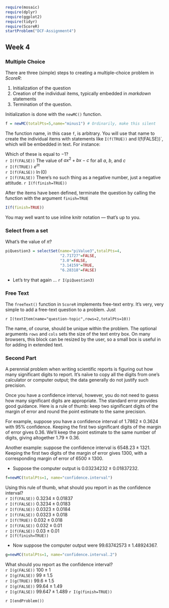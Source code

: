 
```r
require(mosaic)
require(dplyr)
require(ggplot2)
require(tidyr)
require(ScoreR)
startProblem("DCF-Assignment4")
```


## Week 4

### Multiple Choice

There are three (simple) steps to creating a multiple-choice problem in *ScoreR*:

1. Initialization of the question
2. Creation of the individual items, typically embedded in *markdown* statements
3. Termination of the question.

Initialization is done with the `newMC()` function.

```r
f = newMC(totalPts=5,name="minus1") # Ordinarily, make this silent
```

The function name, in this case `f`, is arbitrary.  You will use that name to create the individual items with statements like `I(f(TRUE))` and I(f(FALSE))`, which will be embedded in text.  For instance:

Which of these is equal to $-1$?  
`r I(f(FALSE))` The value of $a x^2 + b x - c$ for all $a$, $b$, and $c$  
`r I(f(TRUE))`  $e^{i\pi}$  
`r I(f(FALSE))` $\ln(0)$  
`r I(f(FALSE))` There's no such thing as a negative number, just a negative attitude.
`r I(f(finish=TRUE))`

After the items have been defined, terminate the question by calling the function with the argument `finish=TRUE`
```r
I(f(finish=TRUE))
```
You may well want to use inline knitr notation --- that's up to you.

### Select from a set

What's the value of $\pi$?
```r
piQuestion3 = selectSet(name="piValue3",totalPts=4,
                        "2.71727"=FALSE,
                        "3.0"=FALSE,
                        "3.14159"=TRUE,
                        "6.28318"=FALSE)
```

* Let's try that again ... `r I(piQuestion3)`


### Free Text

The `freeText()` function in `ScoreR` implements free-text entry.  It's very, very simple to add a free-text question to a problem.  Just

`r I(textItem(name="question-topic",rows=2,totalPts=10))`

The name, of course, should be unique within the problem.  The optional arguments `rows` and `cols` sets the size of the text entry box.  On many browsers, this block can be resized by the user, so a small box is useful in for adding in extended text.


### Second Part

A perennial problem when writing scientific reports is figuring out
how many significant digits to report.  It's naïve to 
copy all the digits from one's calculator or computer
output; the data generally do not justify such
precision. 

Once you have a confidence interval, however, you do not need to guess
how many significant digits are appropriate.  The standard error
provides good guidance.  Here is a rule of thumb: keep two significant
digits of the margin of error and round the point estimate to the same
precision.  

For example, suppose you have a confidence interval of $1.7862 \pm
0.3624$ with 95% confidence.  Keeping the first two significant
digits of the margin of error gives $0.36$.  We'll keep the point
estimate to the same number of digits, giving altogether $1.79 \pm
0.36$.

Another example: suppose the confidence interval is $6548.23 \pm
1321$.  Keeping the first two digits of the margin of error gives
$1300$, with a corresponding margin of error of $6500 \pm 1300$.

* Suppose the computer output is $0.03234232 \pm 0.01837232$.

```r
f=newMC(totalPts=1, name="confidence.interval")
```
Using this rule of thumb, what should you report in as the
confidence interval?      
`r I(f(FALSE))` $0.3234 \pm 0.01837$     
`r I(f(FALSE))` $0.3234 \pm 0.0183$     
`r I(f(FALSE))` $0.0323 \pm 0.0184$    
`r I(f(FALSE))` $0.0323 \pm 0.018$     
`r I(f(TRUE))` $0.032 \pm 0.018$     
`r I(f(FALSE))` $0.032 \pm 0.01$     
`r I(f(FALSE))` $0.03 \pm 0.01$   
`r I(f(finish=TRUE))`


* Now suppose the computer output were $99.63742573 \pm 1.48924367$.

```r
g=newMC(totalPts=1, name="confidence.interval.2")
```
What should you report as the confidence interval?     
`r I(g(FALSE))` $100 \pm 1$     
`r I(g(FALSE))` $99 \pm 1.5$     
`r I(g(TRUE))` $99.6 \pm 1.5$     
`r I(g(FALSE))` $99.64 \pm 1.49$     
`r I(g(FALSE))` $99.647 \pm 1.489$ 
`r I(g(finish=TRUE))`

`r I(endProblem())`
